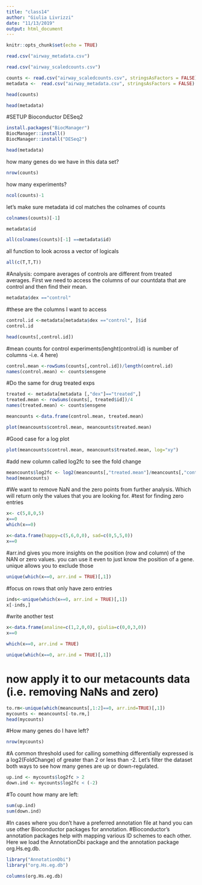```yaml
---
title: "class14"
author: "Giulia Livrizzi"
date: "11/13/2019"
output: html_document
---
```


```r
knitr::opts_chunk$set(echo = TRUE)
```

```r
read.csv("airway_metadata.csv")
```

```r
read.csv("airway_scaledcounts.csv")
```

```r
counts <- read.csv("airway_scaledcounts.csv", stringsAsFactors = FALSE)
metadata <-  read.csv("airway_metadata.csv", stringsAsFactors = FALSE)
```

```r
head(counts)
```

```r
head(metadata)
```
#SETUP Bioconductor DESeq2
```r
install.packages("BiocManager")
BiocManager::install()
BiocManager::install("DESeq2")
```
```r
head(metadata)
```
how many genes do we have in this data set?

```r
nrow(counts)
```
how many experiments?
```r
ncol(counts)-1
```
let's make sure metadata id col matches the colnames of counts
```r
colnames(counts)[-1]
```
```r
metadata$id
```

```r
all(colnames(counts)[-1] ==metadata$id)
```
all function to look across a vector of logicals
```r
all(c(T,T,T))
```
#Analysis: compare averages of controls are different from treated averages. First we need to access the columns of our countdata that are control and then find their mean.
```r
metadata$dex =="control"
```
#these are the columns I want to access
```r
control.id <-metadata[metadata$dex =="control", ]$id
control.id
```

```r
head(counts[,control.id])
```
#mean counts for control experiments(lenght(control.id) is number of columns -i.e. 4 here)
```r
control.mean <-rowSums(counts[,control.id])/length(control.id)
names(control.mean) <- counts$ensgene
```
#Do the same for drug treated exps
```r
treated <- metadata[metadata [,"dex"]=="treated",]
treated.mean <- rowSums(counts[, treated$id])/4
names(treated.mean) <- counts$ensgene
```
```r
meancounts <-data.frame(control.mean, treated.mean)
```
```r
plot(meancounts$control.mean, meancounts$treated.mean)
```
#Good case for a log plot
```r
plot(meancounts$control.mean, meancounts$treated.mean, log="xy")
```
#add new column called log2fc to see the fold change
```r
meancounts$log2fc <- log2(meancounts[,"treated.mean"]/meancounts[,"control.mean"])
head(meancounts)
```
#We want to remove NaN and the zero points from further analysis. Which will return only the values that you are looking for.
#test for finding zero entries
```r
x<- c(5,8,0,5)
x==0
which(x==0)
```
```r
x<-data.frame(happy=c(5,6,0,0), sad=c(0,5,5,0))
x==0
```
#arr.ind gives you more insights on the position (row and column) of the NAN or zero values. you can use it even to just know the position of a gene. unique allows you to exclude those
```r
unique(which(x==0, arr.ind = TRUE)[,1])
```
#focus on rows that only have zero entries
```r
inds<-unique(which(x==0, arr.ind = TRUE)[,1])
x[-inds,]
```
#write another test
```r
x<-data.frame(analine=c(1,2,0,0), giulia=c(0,0,3,0))
x==0
```
```r

which(x==0, arr.ind = TRUE)
```
```r
unique(which(x==0, arr.ind = TRUE)[,1])
```

# now apply it to our metacounts data (i.e. removing NaNs and zero)
```r
to.rm<-unique(which(meancounts[,1:2]==0, arr.ind=TRUE)[,1])
mycounts <- meancounts[-to.rm,]
head(mycounts)
```
#How many genes do I have left?
```r
nrow(mycounts)
```
#A common threshold used for calling something differentially expressed is a log2(FoldChange) of greater than 2 or less than -2. Let’s filter the dataset both ways to see how many genes are up or down-regulated.
```r
up.ind <- mycounts$log2fc > 2
down.ind <- mycounts$log2fc < (-2)
```
#To count how many are left:
```r
sum(up.ind)
sum(down.ind)
```
#In cases where you don't have a preferred annotation file at hand you can use other Bioconductor packages for annotation.
#Bioconductor's annotation packages help with mapping various ID schemes to each other. Here we load the AnnotationDbi package and the annotation package org.Hs.eg.db.

```r
library("AnnotationDbi")
library("org.Hs.eg.db")
```
```r
columns(org.Hs.eg.db)
```


